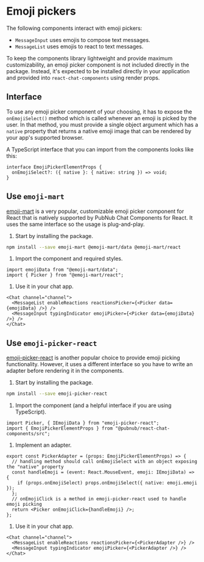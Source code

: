 
<Meta title="Introduction/Emoji Pickers" />

# Emoji pickers

The following components interact with emoji pickers:

- `MessageInput` uses emojis to compose text messages.
- `MessageList` uses emojis to react to text messages.

To keep the components library lightweight and provide maximum customizability, an emoji picker
component is not included directly in the package. Instead, it's expected to be installed directly
in your application and provided into `react-chat-components` using render props.

## Interface

To use any emoji picker component of your choosing, it has to expose the `onEmojiSelect()` method
which is called whenever an emoji is picked by the user. In that method, you must provide a single
object argument which has a `native` property that returns a native emoji image that can be rendered
by your app's supported browser.

A TypeScript interface that you can import from the components looks like this:

```tsx
interface EmojiPickerElementProps {
  onEmojiSelect?: ({ native }: { native: string }) => void;
}
```

## Use `emoji-mart`

[emoji-mart](https://www.npmjs.com/package/emoji-mart) is a very popular, customizable emoji picker
component for React that is natively supported by PubNub Chat Components for React. It uses the same
interface so the usage is plug-and-play.

1. Start by installing the package.

```bash
npm install --save emoji-mart @emoji-mart/data @emoji-mart/react
```

1. Import the component and required styles.

```tsx
import emojiData from "@emoji-mart/data";
import { Picker } from "@emoji-mart/react";
```

1. Use it in your chat app.

```tsx
<Chat channel="channel">
  <MessageList enableReactions reactionsPicker={<Picker data={emojiData} />} />
  <MessageInput typingIndicator emojiPicker={<Picker data={emojiData} />} />
</Chat>
```

## Use `emoji-picker-react`

[emoji-picker-react](https://www.npmjs.com/package/emoji-picker-react) is another popular choice to
provide emoji picking functionality. However, it uses a different interface so you have to write an
adapter before rendering it in the components.

1. Start by installing the package.

```bash
npm install --save emoji-picker-react
```

1. Import the component (and a helpful interface if you are using TypeScript).

```tsx
import Picker, { IEmojiData } from "emoji-picker-react";
import { EmojiPickerElementProps } from "@pubnub/react-chat-components/src";
```

1. Implement an adapter.

```tsx
export const PickerAdapter = (props: EmojiPickerElementProps) => {
  // handling method should call onEmojiSelect with an object exposing the "native" property
  const handleEmoji = (event: React.MouseEvent, emoji: IEmojiData) => {
    if (props.onEmojiSelect) props.onEmojiSelect({ native: emoji.emoji });
  };
  // onEmojiClick is a method in emoji-picker-react used to handle emoji picking
  return <Picker onEmojiClick={handleEmoji} />;
};
```

1. Use it in your chat app.

```tsx
<Chat channel="channel">
  <MessageList enableReactions reactionsPicker={<PickerAdapter />} />
  <MessageInput typingIndicator emojiPicker={<PickerAdapter />} />
</Chat>
```
